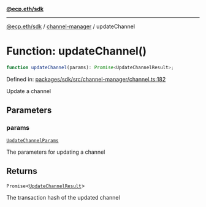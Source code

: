 [**@ecp.eth/sdk**](../../index.mdx)

***

[@ecp.eth/sdk](/sdk-reference/index.mdx) / [channel-manager](/sdk-reference/channel-manager/index.mdx) / updateChannel

# Function: updateChannel()

```ts
function updateChannel(params): Promise<UpdateChannelResult>;
```

Defined in: [packages/sdk/src/channel-manager/channel.ts:182](https://github.com/ecp-eth/comments-monorepo/blob/main/packages/sdk/src/channel-manager/channel.ts#L182)

Update a channel

## Parameters

### params

[`UpdateChannelParams`](/sdk-reference/channel-manager/type-aliases/UpdateChannelParams.mdx)

The parameters for updating a channel

## Returns

`Promise`\<[`UpdateChannelResult`](/sdk-reference/channel-manager/type-aliases/UpdateChannelResult.mdx)\>

The transaction hash of the updated channel
